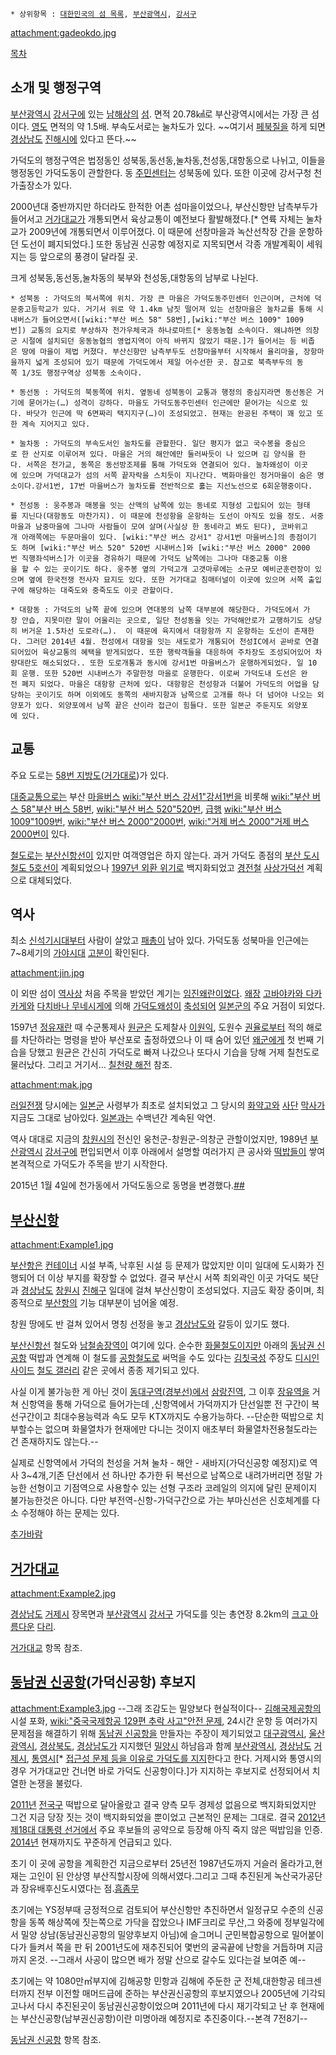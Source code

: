  * 상위항목 : [[대한민국의 섬 목록]], [[부산광역시]], [[강서구(부산)|강서구]] 

attachment:gadeokdo.jpg

{{{+1 加德島 / Gadeokdo }}}

[[목차]]

== 소개 및 행정구역 ==
[[부산광역시]] [[강서구(부산)|강서구]]에 있는 [[남해]]상의 [[섬]]. 면적 20.78㎢로 부산광역시에서는 가장 큰 섬이다. [[영도]] 면적의 약 1.5배. 부속도서로는 눌차도가 있다. ~~여기서 [[페이스북|페북]]질을 하게 되면 [[경상남도]] [[진해시]]에 있다고 뜬다.~~

가덕도의 행정구역은 법정동인 성북동,동선동,눌차동,천성동,대항동으로 나뉘고, 이들을 행정동인 가덕도동이 관할한다. 동 [[주민센터]]는 성북동에 있다. 또한 이곳에 강서구청 천가출장소가 있다.

2000년대 중반까지만 하더라도 한적한 어촌 섬마을이었으나, 부산신항만 남측부두가 들어서고 [[거가대교]]가 개통되면서 육상교통이 예전보다 활발해졌다.[* 연륙 자체는 눌차교가 2009년에 개통되면서 이루어졌다. 이 때문에 선창마을과 녹산선착장 간을 운항하던 도선이 폐지되었다.] 또한 동남권 신공항 예정지로 지목되면서 각종 개발계획이 세워지는 등 앞으로의 풍경이 달라질 곳.

크게 성북동,동선동,눌차동의 북부와 천성동,대항동의 남부로 나뉜다.

 * 성북동 : 가덕도의 북서쪽에 위치. 가장 큰 마을은 가덕도동주민센터 인근이며, 근처에 덕문중고등학교가 있다. 거기서 위로 약 1.4km 남짓 떨어져 있는 선창마을은 눌차교를 통해 시내버스가 들어오면서([wiki:"부산 버스 58" 58번],[wiki:"부산 버스 1009" 1009번]) 교통의 요지로 부상하자 천가우체국과 하나로마트[* 웅동농협 소속이다. 왜냐하면 의창군 시절에 설치되던 웅동농협의 영업지역이 아직 바뀌지 않았기 때문.]가 들어서는 등 비좁은 땅에 마을이 제법 커졌다. 부산신항만 남측부두도 선창마을부터 시작해서 율리마을, 장항마을까지 넓게 조성되어 있기 때문에 가덕도에서 제일 어수선한 곳. 참고로 북측부두의 동쪽 1/3도 행정구역상 성북동 소속이다.

 * 동선동 : 가덕도의 북동쪽에 위치. 옆동네 성북동이 교통과 행정의 중심지라면 동선동은 거기에 묻어가는(…) 성격이 강하다. 마을도 가덕도동주민센터 인근에만 묻어가는 식으로 있다. 바닷가 인근에 딱 6면짜리 택지지구(…)이 조성되었고. 현재는 완공된 주택이 꽤 있고 또한 계속 지어지고 있다.

 * 눌차동 : 가덕도의 부속도서인 눌차도를 관할한다. 일단 평지가 없고 국수봉을 중심으로 한 산지로 이루어져 있다. 마을은 거의 해안에만 둘러싸듯이 나 있으며 김 양식을 한다. 서쪽은 천가교, 동쪽은 동선방조제를 통해 가덕도와 연결되어 있다. 눌차왜성이 이곳에 있으며 가덕대교가 섬의 서쪽 끝자락을 스치듯이 지나간다. 벽화마을인 정거마을이 숨은 명소이다.강서1번, 17번 마을버스가 눌차도를 전반적으로 훓는 지선노선으로 6회운행중이다. 

 * 천성동 : 웅주봉과 매봉을 잇는 산맥의 남쪽에 있는 동네로 지형성 고립되어 있는 형태를 지닌다(대항동도 마찬가지). 이 때문에 천성항을 운항하는 도선이 아직도 있을 정도. 서중마을과 남중마을에 그나마 사람들이 모여 살며(사실상 한 동네라고 봐도 된다), 코바위고개 아래쪽에는 두문마을이 있다. [wiki:"부산 버스 강서1" 강서1번 마을버스]의 종점이기도 하며 [wiki:"부산 버스 520" 520번 시내버스]와 [wiki:"부산 버스 2000" 2000번 직행좌석버스]가 이곳을 경유하기 때문에 가덕도 남쪽에는 그나마 대중교통 이용을 할 수 있는 곳이기도 하다. 웅주봉 옆의 가덕고개 고갯마루에는 소규모 예비군훈련장이 있으며 옆에 한국전쟁 전사자 묘지도 있다. 또한 거가대교 침매터널이 이곳에 있으며 서쪽 출입구에 해당하는 대죽도와 중죽도도 이곳 관할이다.

 * 대항동 : 가덕도의 남쪽 끝에 있으며 연대봉의 남쪽 대부분에 해당한다. 가덕도에서 가장 안습, 지못미란 말이 어울리는 곳으로, 일단 천성동을 잇는 가덕해안로가 교행하기도 상당히 버거운 1.5차선 도로라(…).  이 때문에 육지에서 대항항까 지 운항하는 도선이 존재한다. 그러던 2014년 4월. 천성에서 대항을 잇는 새도로가 개통되어 천성IC에서 곧바로 연결되어있어 육상교통의 혜택을 받게되었다. 또한 행락객들을 대응하여 주차장도 조성되어있어 차량대란도 해소되었다.. 또한 도로개통과 동시에 강서1번 마을버스가 운행하게되었다. 일 10회 운행. 또한 520번 시내버스가 주말한정 마을로 운행한다. 이로써 가덕도내 도선은 완전 폐지 되었다. 마을은 대항항 근처에 있다. 대항항은 천성항과 더불어 가덕도의 어업을 담당하는 곳이기도 하며 이외에도 동쪽의 새바지항과 남쪽으로 고개를 하나 더 넘어야 나오는 외양포가 있다. 외양포에서 남쪽 끝은 산이라 접근이 힘들다. 또한 일본군 주둔지도 외양포에 있다. 


== 교통 ==
주요 도로는 [[58번 지방도]]([[거가대로]])가 있다.

[[대중교통]]으로는 부산 [[마을버스]] [[wiki:"부산 버스 강서1"강서1번]]을 비롯해 [[wiki:"부산 버스 58"부산 버스 58번]], [[wiki:"부산 버스 520"520번]], [[급행]] [[wiki:"부산 버스 1009"1009번]], [[wiki:"부산 버스 2000"2000번]], [[wiki:"거제 버스 2000"거제 버스 2000번]]이 있다.

[[철도]]로는 [[부산신항선]]이 있지만 여객영업은 하지 않는다. 과거 가덕도 종점의 [[부산 도시철도 5호선]]이 계획되었으나 [[1997년 외환 위기]]로 백지화되었고 [[경전철]] [[사상가덕선]] 계획으로 대체되었다.
== 역사 ==
최소 [[신석기시대]]부터 사람이 살았고 [[패총]]이 남아 있다. 
가덕도동 성북마을 인근에는 7~8세기의 [[가야]]시대 [[고분]]이 확인된다.

attachment:jin.jpg

이 외딴 섬이 [[역사]]상 처음 주목을 받았던 계기는 [[임진왜란]]이었다. [[왜장]] [[고바야카와 다카카게]]와 [[다치바나 무네시게]]에 의해 [[가덕도왜성]]이 [[축성]]되어 [[일본군]]의 주요 거점이 되었다.

1597년 [[정유재란]] 때 수군통제사 [[원균]]은 도제찰사 [[이원익]], 도원수 [[권율]]로부터 적의 해로를 차단하라는 명령을 받아 부산포로 출정하였으나 이 때 숨어 있던 [[왜군]]에게 첫 번째 기습을 당했고 원균은 간신히 가덕도로 빠져 나갔으나 또다시 기습을 당해 거제 칠천도로 물러났다. 그리고 거기서... [[칠천량 해전]] 참조.

attachment:mak.jpg

[[러일전쟁]] 당시에는 [[일본군]] 사령부가 최초로 설치되었고 그 당시의 [[화약고]]와 [[사단]] [[막사]]가 지금도 그대로 남아있다. [[일본]]과는 수백년간 계속된 악연.

역사 대대로 지금의 [[창원시]]의 전신인 웅천군-창원군-의창군 관할이었지만, 1989년 [[부산광역시]] [[강서구]]에 편입되면서 이후 아래에서 설명할 여러가지 큰 공사와 [[떡밥]]들이 쌓여 본격적으로 가덕도가 주목을 받기 시작한다.

2015년 1월 4일에 천가동에서 가덕도동으로 동명을 변경했다.[http://news20.busan.com/controller/newsController.jsp?newsId=20150105000072 ##]

== [[부산신항]] ==
attachment:Example1.jpg

[[부산항]]은 [[컨테이너]] 시설 부족, 낙후된 시설 등 문제가 많았지만 이미 일대에 도시화가 진행되어 더 이상 부지를 확장할 수 없었다. 결국 부산시 서쪽 최외곽인 이곳 가덕도 북단과 [[경상남도]] [[창원시]] [[진해구]] 일대에 걸쳐 부산신항이 조성되었다. 지금도 확장 중이며, 최종적으로 [[부산항]]의 기능 대부분이 넘어올 예정.

창원 땅에도 반 걸쳐 있어서 명칭 선정을 놓고 [[경상남도]]와 갈등이 있기도 했다.

[[부산신항선]] 철도와 [[남철송장역]]이 여기에 있다. 순수한 [[화물철도]]이지만 아래의 [[동남권 신공항]] 떡밥과 연계해 이 철도를 [[공항철도]]로 써먹을 수도 있다는 [[김칫국]]성 주장도 [[디시인사이드]] [[철도 갤러리]] 같은 곳에서 종종 제기되고 있다. 

사실 이게 불가능한 게 아닌 것이 [[동대구역(경부선)]]에서 [[삼랑진역]], 그 이후 [[장유역]]을 거쳐 신항역을 통해 가덕으로 들어가는데 ,신항역에서 가덕까지가 단선일뿐 전 구간이 복선구간이고 최대수용능력과 속도 모두 KTX까지도 수용가능하다.
--단순한 떡밥으로 치부할수는 없으며 화물열차가 현재에만 다니는 것이지 애초부터 화물열차전용철도라는건 존재하지도 않는다.--

실제로 신항역에서 가덕의 천성을 거쳐 눌차 - 해안 - 새바지(가덕신공항 예정지)로 역사 3~4개,기존 단선에서 선 하나만 추가한 뒤 복선으로 남쪽으로 내려가버리면 정말 가능한 선형이고 기점역으로 사용할수 있는 선형 구조라 코레일의 의지에 달린 문제이지 불가능한것은 아니다. 다만 부전역-신항-가덕구간으로 가는 부마신선은 신호체계를 다소 수정해야 하는 문제는 있다.

[[추가바람]]
== [[거가대교]] ==
attachment:Example2.jpg

[[경상남도]] [[거제시]] 장목면과 [[부산광역시]] [[강서구]] 가덕도를 잇는 총연장 8.2km의 [[크고 아름다운]] [[다리]].

[[거가대교]] 항목 참조.

== [[동남권 신공항]](가덕신공항) 후보지 ==
attachment:Example3.jpg
--그래 조감도는 밀양보다 현실적이다--
[[김해국제공항]]의 시설 포화, [[wiki:"중국국제항공 129편 추락 사고"안전 문제]], 24시간 운항 등 여러가지 문제점을 해결하기 위해 [[동남권 신공항]]을 만들자는 주장이 제기되었고 [[대구광역시]], [[울산광역시]], [[경상북도]], [[경상남도]]가 지지했던 [[밀양시]] 하남읍과 함께 [[부산광역시]], [[경상남도]] [[거제시]], [[통영시]][* [http://media.daum.net/politics/administration/newsview?newsid=20101013095416743 접근성 문제 등을 이유로 가덕도를 지지]한다고 한다. 거제시와 통영시의 경우 거가대교만 건너면 바로 가덕도 신공항이다.]가 지지하는 후보지로 선정되어서 치열한 논쟁을 불렀다.

[[2011년]] [[전국구]] 떡밥으로 달아올랐고 결국 양측 모두 경제성 없음으로 백지화되었지만 그건 지금 당장 짓는 것이 백지화되었을 뿐이었고 근본적인 문제는 그대로. 결국 [[2012년]] [[제18대 대통령 선거]]에서 주요 후보들의 공약으로 등장해 아직 죽지 않은 떡밥임을 인증. [[2014년]] 현재까지도 꾸준하게 언급되고 있다.

초기 이 곳에 공항을 계획한건 지금으로부터 25년전 1987년도까지 거슬러 올라가고,현재는 고인이 된 안상영 부산직할시장에 의해서였다.그리고 그때 추진된게 녹산국가공단과 장유배후신도시였다는 점.[[흠좀무]]

초기에는 YS정부때 긍정적으로 검토되어 부산신항만 추진하면서 일정규모 수준의 신공항을 동쪽 해상쪽에 짓는쪽으로 가닥을 잡았으나 IMF크리로 무산,그 와중에 정부일각에서 밀양 상남(동남권신공항의 밀양후보지 아님)에 슬그머니 군민복합공항으로 밀어붙이다가 들켜서 쪽을 판 뒤 2001년도에 재추진되어 몇번의 굴곡끝에 난항을 거듭하며 지금까지 온것.
--그래서 사공이 많으면 배가 정말 산으로 갈수도 있다는걸 보여준 예--

초기에는 약 1080만㎡부지에 김해공항 민항과 김해에 주둔한 군 전체,대한항공 테크센터까지 전부 이전할 매머드급에 준하는 부산권신공항의 후보지였으나 2005년에 기각되고나서 다시 추진된곳이 동남권신공항이었으며 2011년에 다시 재기각되고 난 후 현재에는 부산신공항(남부권신공항)이란 미명아래 예정지로 추진중이다.--본격 7전8기--



[[동남권 신공항]] 항목 참조.

